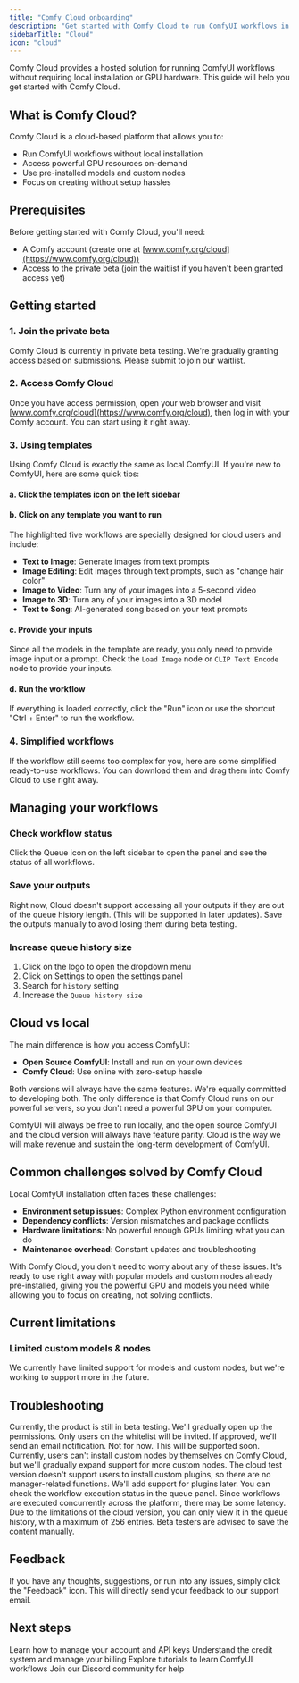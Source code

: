 ```yaml
---
title: "Comfy Cloud onboarding"
description: "Get started with Comfy Cloud to run ComfyUI workflows in the cloud without local installation"
sidebarTitle: "Cloud"
icon: "cloud"
---
```


Comfy Cloud provides a hosted solution for running ComfyUI workflows without requiring local installation or GPU hardware. This guide will help you get started with Comfy Cloud.

## What is Comfy Cloud?

Comfy Cloud is a cloud-based platform that allows you to:

- Run ComfyUI workflows without local installation
- Access powerful GPU resources on-demand
- Use pre-installed models and custom nodes
- Focus on creating without setup hassles

## Prerequisites

Before getting started with Comfy Cloud, you'll need:

- A Comfy account (create one at [www.comfy.org/cloud](https://www.comfy.org/cloud))
- Access to the private beta (join the waitlist if you haven't been granted access yet)

## Getting started

### 1. Join the private beta

Comfy Cloud is currently in private beta testing. We're gradually granting access based on submissions. Please submit to join our waitlist.

### 2. Access Comfy Cloud

Once you have access permission, open your web browser and visit [www.comfy.org/cloud](https://www.comfy.org/cloud), then log in with your Comfy account. You can start using it right away.

### 3. Using templates

Using Comfy Cloud is exactly the same as local ComfyUI. If you're new to ComfyUI, here are some quick tips:

#### a. Click the templates icon on the left sidebar

#### b. Click on any template you want to run

The highlighted five workflows are specially designed for cloud users and include:

- **Text to Image**: Generate images from text prompts
- **Image Editing**: Edit images through text prompts, such as "change hair color"
- **Image to Video**: Turn any of your images into a 5-second video
- **Image to 3D**: Turn any of your images into a 3D model
- **Text to Song**: AI-generated song based on your text prompts

#### c. Provide your inputs

Since all the models in the template are ready, you only need to provide image input or a prompt. Check the `Load Image` node or `CLIP Text Encode` node to provide your inputs.

#### d. Run the workflow

If everything is loaded correctly, click the "Run" icon or use the shortcut "Ctrl + Enter" to run the workflow.

### 4. Simplified workflows

If the workflow still seems too complex for you, here are some simplified ready-to-use workflows. You can download them and drag them into Comfy Cloud to use right away.

## Managing your workflows

### Check workflow status

Click the Queue icon on the left sidebar to open the panel and see the status of all workflows.

### Save your outputs

Right now, Cloud doesn't support accessing all your outputs if they are out of the queue history length. (This will be supported in later updates). Save the outputs manually to avoid losing them during beta testing.

### Increase queue history size

1. Click on the logo to open the dropdown menu
2. Click on Settings to open the settings panel
3. Search for `history` setting
4. Increase the `Queue history size`

## Cloud vs local

The main difference is how you access ComfyUI:

- **Open Source ComfyUI**: Install and run on your own devices
- **Comfy Cloud**: Use online with zero-setup hassle

Both versions will always have the same features. We're equally committed to developing both. The only difference is that Comfy Cloud runs on our powerful servers, so you don't need a powerful GPU on your computer.

ComfyUI will always be free to run locally, and the open source ComfyUI and the cloud version will always have feature parity. Cloud is the way we will make revenue and sustain the long-term development of ComfyUI.

## Common challenges solved by Comfy Cloud

Local ComfyUI installation often faces these challenges:

- **Environment setup issues**: Complex Python environment configuration
- **Dependency conflicts**: Version mismatches and package conflicts
- **Hardware limitations**: No powerful enough GPUs limiting what you can do
- **Maintenance overhead**: Constant updates and troubleshooting

With Comfy Cloud, you don't need to worry about any of these issues. It's ready to use right away with popular models and custom nodes already pre-installed, giving you the powerful GPU and models you need while allowing you to focus on creating, not solving conflicts.

## Current limitations

### Limited custom models & nodes

We currently have limited support for models and custom nodes, but we're working to support more in the future.

## Troubleshooting

<AccordionGroup>
  <Accordion title="Why can't I access Comfy Cloud?">
    Currently, the product is still in beta testing. We'll gradually open up the permissions. Only users on the whitelist will be invited. If approved, we'll send an email notification.
  </Accordion>

  <Accordion title="Can I upload my own models?">
    Not for now. This will be supported soon.
  </Accordion>

  <Accordion title="Can I install custom nodes?">
    Currently, users can't install custom nodes by themselves on Comfy Cloud, but we'll gradually expand support for more custom nodes.
  </Accordion>

  <Accordion title="Does the cloud test version have manager?">
    The cloud test version doesn't support users to install custom plugins, so there are no manager-related functions. We'll add support for plugins later.
  </Accordion>

  <Accordion title="How can I check the status of my running workflows?">
    You can check the workflow execution status in the queue panel. Since workflows are executed concurrently across the platform, there may be some latency.
  </Accordion>

  <Accordion title="How can I check the execution history?">
    Due to the limitations of the cloud version, you can only view it in the queue history, with a maximum of 256 entries. Beta testers are advised to save the content manually.
  </Accordion>
</AccordionGroup>

## Feedback

If you have any thoughts, suggestions, or run into any issues, simply click the "Feedback" icon. This will directly send your feedback to our support email.

## Next steps

<CardGroup cols={2}>
  <Card title="Account management" icon="user" href="/interface/user">
    Learn how to manage your account and API keys
  </Card>
  
  <Card title="Credits & billing" icon="credit-card" href="/interface/credits">
    Understand the credit system and manage your billing
  </Card>
  
  <Card title="Tutorials" icon="book" href="/tutorials/basic/text-to-image">
    Explore tutorials to learn ComfyUI workflows
  </Card>
  
  <Card title="Support" icon="life-ring" href="https://discord.com/invite/comfyorg">
    Join our Discord community for help
  </Card>
</CardGroup>
